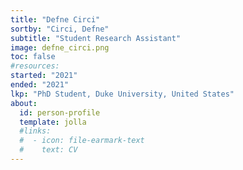 ```yaml
---
title: "Defne Circi"
sortby: "Circi, Defne"
subtitle: "Student Research Assistant"
image: defne_circi.png
toc: false
#resources: 
started: "2021"
ended: "2021"
lkp: "PhD Student, Duke University, United States"
about:
  id: person-profile
  template: jolla
  #links:
  #  - icon: file-earmark-text
  #    text: CV
---
```


:::{#person-profile}
:::

<!---
## Biography
## Experience
## Education
-->

